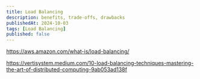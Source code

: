 ```yaml
---
title: Load Balancing
description: benefits, trade-offs, drawbacks
publishedAt: 2024-10-03
tags: [Load Balancing]
published: false
---
```


https://aws.amazon.com/what-is/load-balancing/

https://vertisystem.medium.com/10-load-balancing-techniques-mastering-the-art-of-distributed-computing-9ab053ad138f
